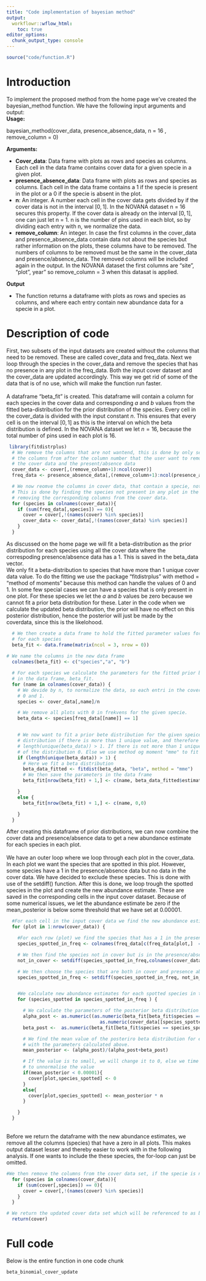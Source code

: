 ```yaml
---
title: "Code implementation of bayesian method"
output:
  workflowr::wflow_html:
    toc: true
editor_options:
  chunk_output_type: console
---
```



```r
source("code/function.R")
```
<h1> Introduction </h1>
To implement the proposed method from the home page we've created the bayesian_method function. We have the following input arguments and output:
<br>
**Usage:**

bayesian_method(cover_data, presence_absence_data, n = 16 , remove_column = 0)

**Arguments:**

* **Cover_data**: Data frame with plots as rows and species as columns. Each cell in the data frame contains cover data for a given specie in a given plot.
* **presence_absence_data**: Data frame with plots as rows and species as columns. Each cell in the data frame contains a 1 if the specie is present in the plot or a 0 if the specie is absent in the plot.
* **n**: An integer. A number each cell in the cover data gets divided by if the cover data is not in the interval $[0,1]$. In the NOVANA dataset n = 16 secures this property. If the cover data is already on the interval $[0,1]$, one can just let n = 1. n is the number of pins used in each blot, so by dividing each entry with n, we normalize the data.
* **remove_column**: An integer. In case the first columns in the cover_data and presence_absence_data contain data not about the species but rather information on the plots, these columns have to be removed. The numbers of columns to be removed must be the same in the cover_data and presence/absence_data. The removed columns will be included again in the  output. In the NOVANA dataset the first columns are "site", "plot", year" so remove_column = 3 when this datasat is applied.

**Output** 

* The function returns a dataframe with plots as rows and species as columns, and where each entry contain new abundance data for a specie in a plot.

<h1>Description of code </h1>
First, two subsets of the input datasets are created without the columns that need to be removed. These are called cover_data and freq_data. Next we loop through the species in the cover_data and remove the species that has no presence in any plot in the freq_data. Both the input cover dataset and the cover_data are updated accordingly. This way we get rid of some of the data that is of no use, which will make the function run faster. 
<br><br>
A dataframe "beta_fit" is created. This dataframe will contain a column for each species in the cover data and corresponding $a$ and $b$ values from the fitted beta-distribution for the prior distribution of the species. Every cell in the cover_data is divided with the input constant $n$. This ensures that every cell is on the interval $[0,1]$ as this is the interval on which the beta distribution is defined. In the NOVANA dataset we let $n = 16$, because the total number of pins used in each plot is 16.
<br>
```r
 library(fitdistrplus)
  # We remove the columns that are not wantend, this is done by only selecting
  # the columns from after the column number that the user want to remove. This is done for both
  # the cover data and the present/absence data
  cover_data <- cover[,(remove_column+1):ncol(cover)]
  freq_data <- presence_absence_data[,(remove_column+1):ncol(presence_absence_data)]

  # We now reomve the columns in cover data, that contain a specie, not present in any of the plots.
  # This is done by finding the species not present in any plot in the presence/absence data, and then
  # removing the corresponding columns from the cover data.
  for (species in colnames(cover_data)){
    if (sum(freq_data[,species]) == 0){
      cover = cover[,!(names(cover) %in% species)]
      cover_data <- cover_data[,!(names(cover_data) %in% species)]
    }
  }
```

As discussed on the home page we will fit a beta-distribution as the prior distribution for each species using all the cover data where the correspoding presence/absence data has a 1. This is saved in the beta_data vector.
<br>
We only fit a beta-distribution to species that have more than 1 unique cover data value. To do the fitting we use the package "fitdistrplus" with method = "method of moments" because this method can handle the values of 0 and 1. In some few special cases we can have a species that is only present in one plot. For these species we let the $a$ and $b$ values be zero because we cannot fit a prior beta distribution for these. Later in the code when we calculate the updated beta distribution, the prior will have no effect on this posterior distribution, hence the posterior will just be made by the coverdata, since this is the likelohood.
<br>
```r
  # We then create a data frame to hold the fitted parameter values for the prior distribution
  # for each species
  beta_fit <- data.frame(matrix(ncol = 3, nrow = 0))
  
# We name the columns in the new data frame
  colnames(beta_fit) <- c("species","a", "b")

  # For each species we calculate the parameters for the fitted prior beta distribution and save them
  # in the data frame, beta_fit.
  for (name in colnames(cover_data)) {
    # We devide by n, to normalize the data, so each entri in the cover data, contains values between
    # 0 and 1.
    species <- cover_data[,name]/n

    # We remove all plots with 0 in frekvens for the given specie.
    beta_data <- species[freq_data[[name]] == 1]


    # We now want to fit a prior bete distribution for the given speice. We can only fit a beta
    # distribution if there is more than 1 unique value, and therefore we use the argument
    # length(unique(beta_data)) > 1. If there is not more than 1 unique value, we make the parameters
    # of the distribution 0. Else we use method og moment "mme" to fit a prior beta distribution.
    if (length(unique(beta_data)) > 1) {
      # Here we fit a beta distribution
      beta_data_fitted <- fitdist(beta_data, "beta", method = "mme")
      # We then save the parameters in the data frame
      beta_fit[nrow(beta_fit) + 1,] <- c(name, beta_data_fitted$estimate[1], beta_data_fitted$estimate[2])

    }
    else {
      beta_fit[nrow(beta_fit) + 1,] <- c(name, 0,0)

    }
  }

```

After creating this dataframe of prior distributions, we can now combine the cover data and presence/absence data to get a new abundance estimate for each species in each plot. 
<br><br>
We have an outer loop where we loop through each plot in the cover_data. In each plot we want the species that are spotted in this plot. However, some species have a 1 in the presence/absence data but no data in the cover data. We have decided to exclude these species. This is done with use of the setdiff() function. After this is done, we loop trough the spotted species in the plot and create the new abundance estimate. These are saved in the corresponding cells in the input cover dataset. Because of some numerical issues, we let the abundance estimate be zero if the mean_posterior is below some threshold that we have set at 0.00001.
<br>
```r
  #For each cell in the input cover data we find the new abundance estimate and save it to this data frame.
  for (plot in 1:nrow(cover_data)) {

    #For each row (plot) we find the species that has a 1 in the presence/absence data.
    species_spotted_in_freq <- colnames(freq_data[c(freq_data[plot,]  == 1)])

    # We then find the species not in cover but is in the presence/absence data.
    not_in_cover <- setdiff(species_spotted_in_freq,colnames(cover_data))

    # We then choose the species that are both in cover and presence absence data.
    species_spotted_in_freq <- setdiff(species_spotted_in_freq, not_in_cover)


    #We calculate new abundance estimates for each spotted species in the plot
    for (species_spotted in species_spotted_in_freq ) {

      # We calculate the parameters of the posterior beta distribution for each specie in the plot
      alpha_post <- as.numeric((as.numeric(beta_fit[beta_fit$species == species_spotted,]$a) +
                                  as.numeric(cover_data[[species_spotted]][plot]) ))
      beta_post <-  as.numeric(beta_fit[beta_fit$species == species_spotted,]$b) + n - as.numeric(cover_data[[species_spotted]][plot])

      # We find the mean value of the posteriro beta distribution for each specie in the plot,
      # with the parameters calculated above.
      mean_posterior <- (alpha_post)/(alpha_post+beta_post)

      # If the value is to small, we will change it to 0, else we time the value with n,
      # to unnormalise the value
      if(mean_posterior < 0.00001){
        cover[plot,species_spotted] <- 0
      }
      else{
        cover[plot,species_spotted] <- mean_posterior * n
      }

    }
  }
```
<br>
Before we return the dataframe with the new abundance estimates, we remove all the columns (species) that have a zero in all plots. This makes output dataset lesser and thereby easier to work with in the following analysis. If one wants to include the these species, the for-loop can just be omitted.
```r
#We then remove the columns from the cover data set, if the specie is not in any of the plots.
  for (species in colnames(cover_data)){
    if (sum(cover[,species]) == 0){
      cover = cover[,!(names(cover) %in% species)]
    }
  }

# We return the updated cover data set which will be referenced to as beta binomial cover
  return(cover)
```

<h1>Full code</h1>
Below is the entire function in one code chunk
```r
beta_binomial_cover_update
```

